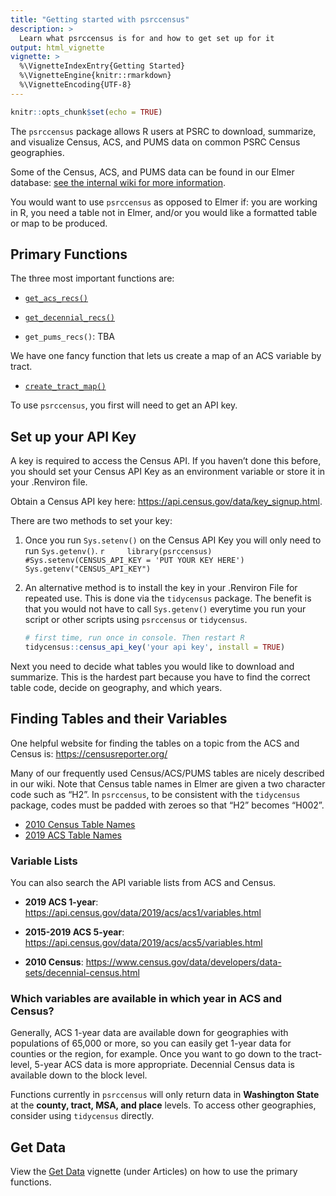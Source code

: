 ```yaml
---
title: "Getting started with psrccensus"
description: >
  Learn what psrccensus is for and how to get set up for it
output: html_vignette
vignette: >
  %\VignetteIndexEntry{Getting Started}
  %\VignetteEngine{knitr::rmarkdown}
  %\VignetteEncoding{UTF-8}
---
```


```r
knitr::opts_chunk$set(echo = TRUE)
```

The `psrccensus` package allows R users at PSRC to download, summarize, and visualize Census, ACS, and PUMS data on common PSRC Census geographies.

Some of the Census, ACS, and PUMS data can be found in our Elmer database: [see the internal wiki for more information](http://aws-linux/mediawiki/index.php/Elmer).

You would want to use `psrccensus` as opposed to Elmer if: you are working in R, you need a table not in Elmer, and/or you would like a formatted table or map to be produced.

## Primary Functions

The three most important functions are:

-   [`get_acs_recs()`](https://psrc.github.io/psrccensus/reference/get_acs_recs.html "function for getting ACS tables")

-   [`get_decennial_recs()`](https://psrc.github.io/psrccensus/reference/get_decennial_recs.html "functions for getting Census tables")

-   `get_pums_recs()`: TBA

We have one fancy function that lets us create a map of an ACS variable by tract.

-   [`create_tract_map()`](https://psrc.github.io/psrccensus/reference/create_tract_map.html)

To use `psrccensus`, you first will need to get an API key.

## Set up your API Key

A key is required to access the Census API. If you haven't done this before, you should set your Census API Key as an environment variable or store it in your .Renviron file. 

Obtain a Census API key here: <https://api.census.gov/data/key_signup.html>.

There are two methods to set your key:

1.  Once you run `Sys.setenv()` on the Census API Key you will only need to run `Sys.getenv()`.
    ```r
    library(psrccensus)
    #Sys.setenv(CENSUS_API_KEY = 'PUT YOUR KEY HERE')
    Sys.getenv("CENSUS_API_KEY")
    ```

2.  An alternative method is to install the key in your .Renviron File for repeated use. This is done via the `tidycensus` package. The benefit is that you would not have to call `Sys.getenv()` everytime you run your script or other scripts using `psrccensus` or `tidycensus`.

    ```r
    # first time, run once in console. Then restart R
    tidycensus::census_api_key('your api key', install = TRUE)
    ```

Next you need to decide what tables you would like to download and summarize. This is the hardest part because you have to find the correct table code, decide on geography, and which years.

## Finding Tables and their Variables

One helpful website for finding the tables on a topic from the ACS and Census is: <https://censusreporter.org/>

Many of our frequently used Census/ACS/PUMS tables are nicely described in our wiki. Note that Census table names in Elmer are given a two character code such as "H2". In `psrccensus`, to be consistent with the `tidycensus` package, codes must be padded with zeroes so that "H2" becomes "H002".

-   [2010 Census Table Names](http://aws-linux/mediawiki/index.php/2010_Decennial_Summary_Census_Datasets_in_Elmer)
-   [2019 ACS Table Names](http://aws-linux/mediawiki/index.php/Census-Year_2019_Summary_Datasets_in_Elmer)

### Variable Lists

You can also search the API variable lists from ACS and Census.

-   **2019 ACS 1-year**: <https://api.census.gov/data/2019/acs/acs1/variables.html>

-   **2015-2019 ACS 5-year**: <https://api.census.gov/data/2019/acs/acs5/variables.html>

-   **2010 Census**: <https://www.census.gov/data/developers/data-sets/decennial-census.html>

### Which variables are available in which year in ACS and Census?

Generally, ACS 1-year data are available down for geographies with populations of 65,000 or more, so you can easily get 1-year data for counties or the region, for example. Once you want to go down to the tract-level, 5-year ACS data is more appropriate. Decennial Census data is available down to the block level.

Functions currently in `psrccensus` will only return data in **Washington State** at the **county, tract, MSA, and place** levels. To access other geographies, consider using `tidycensus` directly.

## Get Data

View the [Get Data](https://psrc.github.io/psrccensus/articles/get-data.html) vignette (under Articles) on how to use the primary functions.
